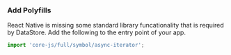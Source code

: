 ### Add Polyfills

React Native is missing some standard library funcationality that is required by DataStore.
Add the following to the entry point of your app.

```js
import 'core-js/full/symbol/async-iterator';
```
